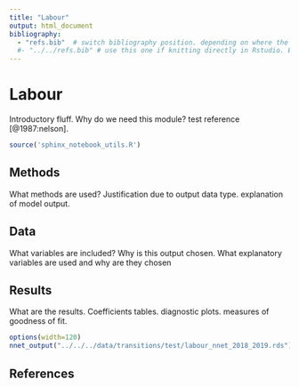 ```yaml
---
title: "Labour"
output: html_document
bibliography: 
  - "refs.bib"  # switch bibliography position. depending on where the file is being run. stick to this one when compiling the website using the makefile.
  #- "../../refs.bib" # use this one if knitting directly in Rstudio. Easier for debugging.
---
```


# Labour


Introductory fluff. Why do we need this module? test reference [@1987:nelson]. 

```r
source('sphinx_notebook_utils.R')
```

## Methods

  What methods are used? Justification due to output data type. explanation of model output.
  
## Data
  
  What variables are included? Why is this output chosen. What explanatory variables are used and why are they chosen
  
## Results
  
  What are the results. Coefficients tables. diagnostic plots. measures of goodness of fit.


```r
options(width=120)
nnet_output("../../../data/transitions/test/labour_nnet_2018_2019.rds") #e.g. ../../../data/transitions/test/housing_clm_2018_2019.rds
```


## References